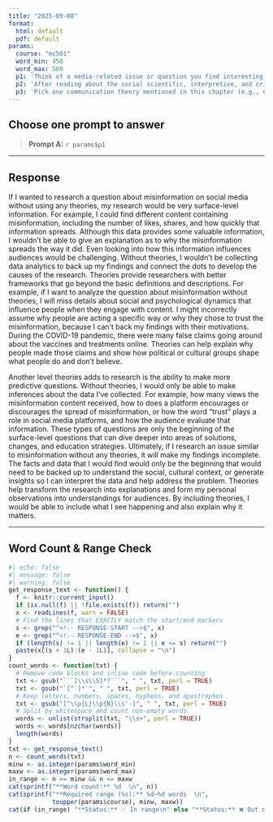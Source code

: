 ```yaml
---
title: "2025-09-08"
format:
  html: default
  pdf: default
params:
  course: "mc501"
  word_min: 450
  word_max: 500
  p1: 'Think of a media-related issue or question you find interesting (e.g., misinformation on social media, representation in film, streaming habits). Now imagine researching that issue without using any theory—just collecting facts. What would be missing from your findings? Reflect on how theory might deepen or improve your ability to explain or understand the issue. What questions might theory help you ask?'
  p2: 'After reading about the social scientific, interpretive, and critical/cultural paradigms, which approach feels most aligned with how you think about research, or how you want to think about it? Why? Share a media topic you care about and describe how your chosen paradigm would shape your research questions, methods, and the kind of insights you might produce.'
  p3: 'Pick one communication theory mentioned in this chapter (e.g., Cultivation Theory, Social Comparison Theory, Feminist Theory). Briefly describe how this theory interprets a real-world communication problem (e.g., violence in media, body image, online harassment). Then reflect on how your understanding of the issue changes when seen through that theoretical lens. What does the theory help you notice that you might not have otherwise?'
---
```


## Choose **one** prompt to answer

> **Prompt A:** `r params$p1`

------------------------------------------------------------------------

## Response

<!-- RESPONSE-START -->

If I wanted to research a question about misinformation on social media without using any theories, my research would be very surface-level information. For example, I could find different content containing misinformation, including the number of likes, shares, and how quickly that information spreads. Although this data provides some valuable information, I wouldn’t be able to give an explanation as to why the misinformation spreads the way it did. Even looking into how this information influences audiences would be challenging. Without theories, I wouldn’t be collecting data analytics to back up my findings and connect the dots to develop the causes of the research. Theories provide researchers with better frameworks that go beyond the basic definitions and descriptions. For example, if I want to analyze the question about misinformation without theories, I will miss details about social and psychological dynamics that influence people when they engage with content. I might incorrectly assume why people are acting a specific way or why they chose to trust the misinformation, because I can’t back my findings with their motivations. During the COVID-19 pandemic, there were many false claims going around about the vaccines and treatments online. Theories can help explain why people made those claims and show how political or cultural groups shape what people do and don’t believe. 

Another level theories adds to research is the ability to make more predictive questions. Without theories, I would only be able to make inferences about the data I’ve collected. For example, how many views the misinformation content received, how to does a platform encourages or discourages the spread of misinformation, or how the word “trust” plays a role in social media platforms, and how the audience evaluate that information. These types of questions are only the beginning of the surface-level questions that can dive deeper into areas of solutions, changes, and education strategies. Ultimately, if I research an issue similar to misinformation without any theories, it will make my findings incomplete. The facts and data that I would find would only be the beginning that would need to be backed up to understand the social, cultural context, or generate insights so I can interpret the data and help address the problem. Theories help transform the research into explanations and form my personal observations into understandings for audiences. By including theories, I would be able to include what I see happening and also explain why it matters.  <!-- RESPONSE-END -->

------------------------------------------------------------------------

## Word Count & Range Check

```r
#| echo: false
#| message: false
#| warning: false
get_response_text <- function() {
  f <- knitr::current_input()
  if (is.null(f) || !file.exists(f)) return("")
  x <- readLines(f, warn = FALSE)
  # Find the lines that EXACTLY match the start/end markers
  s <- grep("^<!-- RESPONSE-START -->$", x)
  e <- grep("^<!-- RESPONSE-END -->$", x)
  if (length(s) != 1 || length(e) != 1 || e <= s) return("")
  paste(x[(s + 1L):(e - 1L)], collapse = "\n")
}
count_words <- function(txt) {
  # Remove code blocks and inline code before counting
  txt <- gsub("```[\\s\\S]*?```", " ", txt, perl = TRUE)
  txt <- gsub("`[^`]*`", " ", txt, perl = TRUE)
  # Keep letters, numbers, spaces, hyphens, and apostrophes
  txt <- gsub("[^\\p{L}\\p{N}\\s'-]", " ", txt, perl = TRUE)
  # Split by whitespace and count non-empty words
  words <- unlist(strsplit(txt, "\\s+", perl = TRUE))
  words <- words[nzchar(words)]
  length(words)
}
txt <- get_response_text()
n <- count_words(txt)
minw <- as.integer(params$word_min)
maxw <- as.integer(params$word_max)
in_range <- n >= minw && n <= maxw
cat(sprintf("**Word count:** %d  \n", n))
cat(sprintf("**Required range (%s):** %d–%d words  \n",
            toupper(params$course), minw, maxw))
cat(if (in_range) "**Status:** ✅ In range\n" else "**Status:** ❌ Out of range\n")
```
